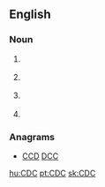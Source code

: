 ==English==

===Noun===
{{en-initialism}}

# {{business}} {{initialism of|w:Control Data Corporation|Control Data Corporation}}
# {{computing}} {{initialism of|Connected Device Configuration}}
# {{computing}} {{initialism of|w:Change data capture|change data capture}}
# {{medical|US}} {{initialism of|w:Centers for Disease Control and Prevention|Centers for Disease Control and Prevention}}

===Anagrams===
* [[CCD#English|CCD]] [[DCC#English|DCC]]

[[hu:CDC]]
[[pt:CDC]]
[[sk:CDC]]